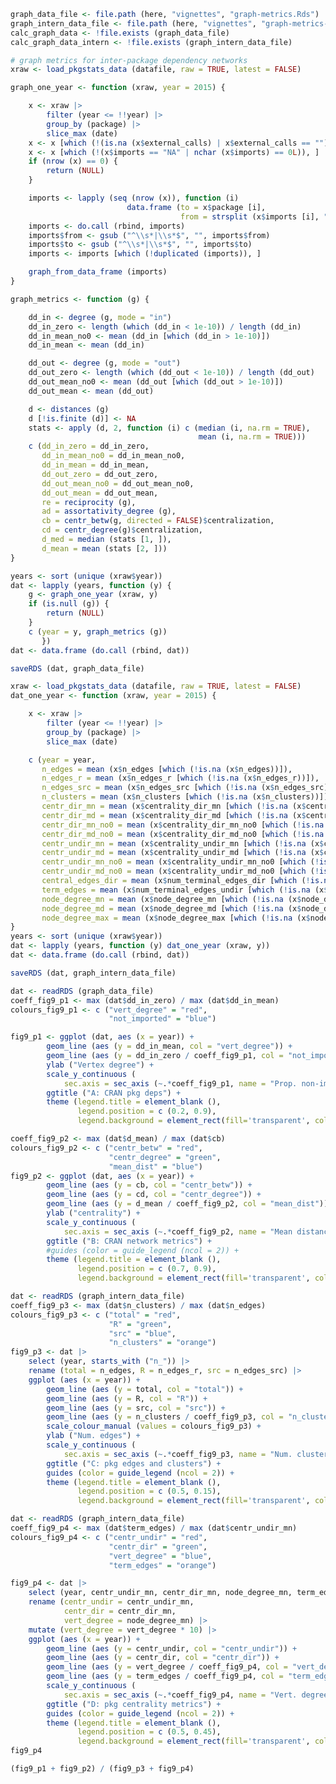 

<!--

# dependency networks over time

-->

```r
graph_data_file <- file.path (here, "vignettes", "graph-metrics.Rds")
graph_intern_data_file <- file.path (here, "vignettes", "graph-metrics-intern.Rds")
calc_graph_data <- !file.exists (graph_data_file)
calc_graph_data_intern <- !file.exists (graph_intern_data_file)
```

```r
# graph metrics for inter-package dependency networks
xraw <- load_pkgstats_data (datafile, raw = TRUE, latest = FALSE)

graph_one_year <- function (xraw, year = 2015) {

    x <- xraw |>
        filter (year <= !!year) |>
        group_by (package) |>
        slice_max (date)
    x <- x [which (!(is.na (x$external_calls) | x$external_calls == "")), ]
    x <- x [which (!(x$imports == "NA" | nchar (x$imports) == 0L)), ]
    if (nrow (x) == 0) {
        return (NULL)
    }

    imports <- lapply (seq (nrow (x)), function (i)
                          data.frame (to = x$package [i],
                                      from = strsplit (x$imports [i], ",") [[1]]))
    imports <- do.call (rbind, imports)
    imports$from <- gsub ("^\\s*|\\s*$", "", imports$from)
    imports$to <- gsub ("^\\s*|\\s*$", "", imports$to)
    imports <- imports [which (!duplicated (imports)), ]

    graph_from_data_frame (imports)
}

graph_metrics <- function (g) {

    dd_in <- degree (g, mode = "in")
    dd_in_zero <- length (which (dd_in < 1e-10)) / length (dd_in)
    dd_in_mean_no0 <- mean (dd_in [which (dd_in > 1e-10)])
    dd_in_mean <- mean (dd_in)

    dd_out <- degree (g, mode = "out")
    dd_out_zero <- length (which (dd_out < 1e-10)) / length (dd_out)
    dd_out_mean_no0 <- mean (dd_out [which (dd_out > 1e-10)])
    dd_out_mean <- mean (dd_out)

    d <- distances (g)
    d [!is.finite (d)] <- NA
    stats <- apply (d, 2, function (i) c (median (i, na.rm = TRUE),
                                          mean (i, na.rm = TRUE)))
    c (dd_in_zero = dd_in_zero,
       dd_in_mean_no0 = dd_in_mean_no0,
       dd_in_mean = dd_in_mean,
       dd_out_zero = dd_out_zero,
       dd_out_mean_no0 = dd_out_mean_no0,
       dd_out_mean = dd_out_mean,
       re = reciprocity (g),
       ad = assortativity_degree (g),
       cb = centr_betw(g, directed = FALSE)$centralization,
       cd = centr_degree(g)$centralization,
       d_med = median (stats [1, ]),
       d_mean = mean (stats [2, ]))
}

years <- sort (unique (xraw$year))
dat <- lapply (years, function (y) {
    g <- graph_one_year (xraw, y)
    if (is.null (g)) {
        return (NULL)
    }
    c (year = y, graph_metrics (g))
       })
dat <- data.frame (do.call (rbind, dat))

saveRDS (dat, graph_data_file)
```

```r
xraw <- load_pkgstats_data (datafile, raw = TRUE, latest = FALSE)
dat_one_year <- function (xraw, year = 2015) {

    x <- xraw |>
        filter (year <= !!year) |>
        group_by (package) |>
        slice_max (date)

    c (year = year,
       n_edges = mean (x$n_edges [which (!is.na (x$n_edges))]),
       n_edges_r = mean (x$n_edges_r [which (!is.na (x$n_edges_r))]),
       n_edges_src = mean (x$n_edges_src [which (!is.na (x$n_edges_src))]),
       n_clusters = mean (x$n_clusters [which (!is.na (x$n_clusters))]),
       centr_dir_mn = mean (x$centrality_dir_mn [which (!is.na (x$centrality_dir_mn))]),
       centr_dir_md = mean (x$centrality_dir_md [which (!is.na (x$centrality_dir_md))]),
       centr_dir_mn_no0 = mean (x$centrality_dir_mn_no0 [which (!is.na (x$centrality_dir_mn_no0))]),
       centr_dir_md_no0 = mean (x$centrality_dir_md_no0 [which (!is.na (x$centrality_dir_md_no0))]),
       centr_undir_mn = mean (x$centrality_undir_mn [which (!is.na (x$centrality_undir_mn))]),
       centr_undir_md = mean (x$centrality_undir_md [which (!is.na (x$centrality_undir_md))]),
       centr_undir_mn_no0 = mean (x$centrality_undir_mn_no0 [which (!is.na (x$centrality_undir_mn_no0))]),
       centr_undir_md_no0 = mean (x$centrality_undir_md_no0 [which (!is.na (x$centrality_undir_md_no0))]),
       central_edges_dir = mean (x$num_terminal_edges_dir [which (!is.na (x$num_terminal_edges_dir))]),
       term_edges = mean (x$num_terminal_edges_undir [which (!is.na (x$num_terminal_edges_undir))]),
       node_degree_mn = mean (x$node_degree_mn [which (!is.na (x$node_degree_mn))]),
       node_degree_md = mean (x$node_degree_md [which (!is.na (x$node_degree_md))]),
       node_degree_max = mean (x$node_degree_max [which (!is.na (x$node_degree_max))]))
}
years <- sort (unique (xraw$year))
dat <- lapply (years, function (y) dat_one_year (xraw, y))
dat <- data.frame (do.call (rbind, dat))

saveRDS (dat, graph_intern_data_file)
```

```r
dat <- readRDS (graph_data_file)
coeff_fig9_p1 <- max (dat$dd_in_zero) / max (dat$dd_in_mean)
colours_fig9_p1 <- c ("vert_degree" = "red",
                      "not_imported" = "blue")

fig9_p1 <- ggplot (dat, aes (x = year)) +
        geom_line (aes (y = dd_in_mean, col = "vert_degree")) +
        geom_line (aes (y = dd_in_zero / coeff_fig9_p1, col = "not_imported")) +
        ylab ("Vertex degree") +
        scale_y_continuous (
            sec.axis = sec_axis (~.*coeff_fig9_p1, name = "Prop. non-imported pkgs")) +
        ggtitle ("A: CRAN pkg deps") +
        theme (legend.title = element_blank (),
               legend.position = c (0.2, 0.9),
               legend.background = element_rect(fill='transparent', colour='transparent'))

coeff_fig9_p2 <- max (dat$d_mean) / max (dat$cb)
colours_fig9_p2 <- c ("centr_betw" = "red",
                      "centr_degree" = "green",
                      "mean_dist" = "blue")
fig9_p2 <- ggplot (dat, aes (x = year)) +
        geom_line (aes (y = cb, col = "centr_betw")) +
        geom_line (aes (y = cd, col = "centr_degree")) +
        geom_line (aes (y = d_mean / coeff_fig9_p2, col = "mean_dist")) +
        ylab ("centrality") +
        scale_y_continuous (
            sec.axis = sec_axis (~.*coeff_fig9_p2, name = "Mean distance")) +
        ggtitle ("B: CRAN network metrics") +
        #guides (color = guide_legend (ncol = 2)) +
        theme (legend.title = element_blank (),
               legend.position = c (0.7, 0.9),
               legend.background = element_rect(fill='transparent', colour='transparent'))
```

```r
dat <- readRDS (graph_intern_data_file)
coeff_fig9_p3 <- max (dat$n_clusters) / max (dat$n_edges)
colours_fig9_p3 <- c ("total" = "red",
                      "R" = "green",
                      "src" = "blue",
                      "n_clusters" = "orange")
fig9_p3 <- dat |>
    select (year, starts_with ("n_")) |>
    rename (total = n_edges, R = n_edges_r, src = n_edges_src) |>
    ggplot (aes (x = year)) +
        geom_line (aes (y = total, col = "total")) +
        geom_line (aes (y = R, col = "R")) +
        geom_line (aes (y = src, col = "src")) +
        geom_line (aes (y = n_clusters / coeff_fig9_p3, col = "n_clusters")) +
        scale_colour_manual (values = colours_fig9_p3) +
        ylab ("Num. edges") +
        scale_y_continuous (
            sec.axis = sec_axis (~.*coeff_fig9_p3, name = "Num. clusters")) +
        ggtitle ("C: pkg edges and clusters") +
        guides (color = guide_legend (ncol = 2)) +
        theme (legend.title = element_blank (),
               legend.position = c (0.5, 0.15),
               legend.background = element_rect(fill='transparent', colour='transparent'))
```

```r
dat <- readRDS (graph_intern_data_file)
coeff_fig9_p4 <- max (dat$term_edges) / max (dat$centr_undir_mn)
colours_fig9_p4 <- c ("centr_undir" = "red",
                      "centr_dir" = "green",
                      "vert_degree" = "blue",
                      "term_edges" = "orange")

fig9_p4 <- dat |>
    select (year, centr_undir_mn, centr_dir_mn, node_degree_mn, term_edges) |>
    rename (centr_undir = centr_undir_mn,
            centr_dir = centr_dir_mn,
            vert_degree = node_degree_mn) |>
    mutate (vert_degree = vert_degree * 10) |>
    ggplot (aes (x = year)) +
        geom_line (aes (y = centr_undir, col = "centr_undir")) +
        geom_line (aes (y = centr_dir, col = "centr_dir")) +
        geom_line (aes (y = vert_degree / coeff_fig9_p4, col = "vert_degree")) +
        geom_line (aes (y = term_edges / coeff_fig9_p4, col = "term_edges")) +
        scale_y_continuous (
            sec.axis = sec_axis (~.*coeff_fig9_p4, name = "Vert. degree (*10) / Term. edges")) +
        ggtitle ("D: pkg centrality metrics") +
        guides (color = guide_legend (ncol = 2)) +
        theme (legend.title = element_blank (),
               legend.position = c (0.5, 0.45),
               legend.background = element_rect(fill='transparent', colour='transparent'))
fig9_p4
```


```r
(fig9_p1 + fig9_p2) / (fig9_p3 + fig9_p4)
```
